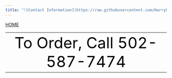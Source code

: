 ```yaml
---
title: "![Contact Information](https://raw.githubusercontent.com/HarryLu95/Fishmarket-Website/master/Call.png)"
---
```

<style>
img {
  width: 200px;
}
</style>

<div id="backhome"><a href="index.html">HOME</a></div>
<table style='margin-left: auto; margin-right: auto; width: 100%'><tr style='text-align: center'><td><font color=black size=36>To Order, Call 502-587-7474</font></td></tr></table>

